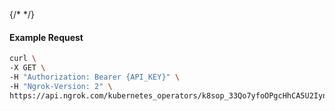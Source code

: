 {/* <!-- Code generated for API Clients. DO NOT EDIT. --> */}

#### Example Request
```bash
curl \
-X GET \
-H "Authorization: Bearer {API_KEY}" \
-H "Ngrok-Version: 2" \
https://api.ngrok.com/kubernetes_operators/k8sop_33Qo7yfoOPgcHhCA5U2IynbFqbM
```
